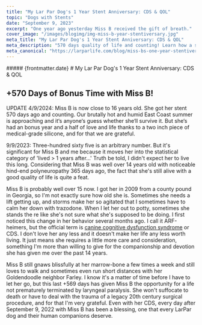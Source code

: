 ```yaml
---
title: "My Lar Par Dog's 1 Year Stent Anniversary: CDS & QOL"
topic: "Dogs with Stents"
date: "September 9, 2023"
excerpt: "One year ago yesterday Miss B received the gift of breath."
cover_image: "/images/blogimg/img-miss-b-year-stentiversary.jpg"
meta_title: "My Lar Par Dog's 1 Year Stent Anniversary: CDS & QOL"
meta_description: "570 days quality of life and counting! Learn how a silicone stent saved my dog from Lar Par without surgery." 
meta_canonical: "https://larparlife.com/blog/miss-bs-one-year-stentiversary"
---
```


<div>
##### {frontmatter.date}
# My Lar Par Dog's 1 Year Stent Anniversary: CDS & QOL
</div>


<Youtube id='4wmRXGj8Ryc?si' />

## +570 Days of Bonus Time with Miss B!

<span className="semibold">UPDATE 4/9/2024</span>: Miss B is now close to 16 years old. She got her stent 570 days ago and counting. Our brutally hot and humid East Coast summer is approaching and it&lsquo;s anyone&lsquo;s guess whether she&lsquo;ll survive it. But she&lsquo;s had an bonus year and a half of love and life thanks to a two inch piece of medical-grade silicone, and for that we are grateful.

<span className="semibold">9/9/2023</span>: Three-hundred sixty five is an arbitrary number. But it's significant for Miss B and me because it moves her into the statistical category of 'lived &gt; 1 years after...' Truth be told, I didn't expect her to live this long. Considering that Miss B was well over 14 years old with noticeable hind-end polyneuropathy 365 days ago, the fact that she's still alive with a good quality of life is quite a feat.

Miss B is probably well over 15 now. I got her in 2009 from a county pound in Georgia, so I'm not exactly sure how old she is. Sometimes she needs a lift getting up, and storms make her so agitated that I sometimes have to calm her down with trazodone. When I let her out to potty, sometimes she stands the
re like she's not sure what she's supposed to be doing. I first noticed this change in her behavior several months ago. I call it ARF-heimers, but the official term is <a href="https://www.vet.cornell.edu/departments/riney-canine-health-center/canine-health-information/cognitive-dysfunction-syndrome" className="link-dark" target="_blank" rel="noreferrer noopener">canine cognitive dysfunction syndrome</a> or CDS. I don't love her any less and it doesn't make her life any less worth living. It just means she requires a little more care and consideration, something I'm more than willing to give for the companionship and devotion she has given me over the past 14 years. 



Miss B still gnaws blissfully at her marrow-bone a few times a week and still loves to walk and sometimes even run short distances with her Goldendoodle neighbor Farley. I know it's a matter of time before I have to let her go, but this last +569 days has given Miss B the opportunity for a life not prematurely terminated by laryngeal paralysis. She won't suffocate to death or have to deal with the trauma of a legacy 20th century surgical procedure, and for that I'm very grateful. Even with her CDS, every day after September 9, 2022 with Miss B has been a blessing, one that every LarPar dog and their human companions deserve.     